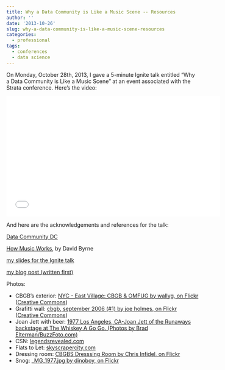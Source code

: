 ```yaml
---
title: Why a Data Community is Like a Music Scene -- Resources
author: ''
date: '2013-10-26'
slug: why-a-data-community-is-like-a-music-scene-resources
categories:
  - professional
tags:
  - conferences
  - data science
---
```


On Monday, October 28th, 2013, I gave a 5-minute Ignite talk entitled "Why a Data Community is Like a Music Scene" at an event associated with the Strata conference. Here's the video:

<iframe src="//www.youtube.com/embed/fYtq3GbVrPM" width="560" height="315" frameborder="0" allowfullscreen="allowfullscreen"></iframe>

And here are the acknowledgements and references for the talk:

<a href="http://www.datacommunitydc.org" target="_blank" rel="noopener">Data Community DC</a>

<a href="http://www.amazon.com/How-Music-Works-David-Byrne/dp/1938073533" target="_blank" rel="noopener">How Music Works</a>, by David Byrne

<a href="https://docs.google.com/presentation/d/1iTh_8ud177Utzpk2Xr8mYONANbEB-lE-TfHWDdPw_sk/pub?start=false&amp;loop=false&amp;delayms=15000" target="_blank" rel="noopener">my slides for the Ignite talk</a>

<a href="http://datacommunitydc.org/blog/2013/09/data-community-music-scene/" target="_blank" rel="noopener">my blog post (written first)</a>

Photos:

 * CBGB's exterior: <a title="NYC - East Village: CBGB &amp; OMFUG by wallyg, on Flickr" href="http://www.flickr.com/photos/wallyg/164546664/">NYC - East Village: CBGB &amp; OMFUG by wallyg, on Flickr</a> (<a href="http://creativecommons.org/licenses/by-nc-nd/2.0/" target="_blank" rel="noopener">Creative Commons</a>)
 * Grafitti wall: <a title="cbgb, september 2006 (#1) by joe holmes, on Flickr" href="http://www.flickr.com/photos/joeholmes/349031368/">cbgb, september 2006 (#1) by joe holmes, on Flickr</a> (<a href="http://creativecommons.org/licenses/by-nc-nd/2.0/" target="_blank" rel="noopener">Creative Commons</a>)
 * Joan Jett with beer: <a href="http://www.cherrybombed.com/2013/03/yearly-required-st-patricks-day-post-rock-stars-drinking-beer/joan-jett-of-the-runaways-backstage-at-the-whiskey-a-go-go/">1977 Los Angeles, CA-Joan Jett of the Runaways backstage at The Whiskey A Go Go. (Photos by Brad Elterman/BuzzFoto.com)</a>
 * CSN: <a href="http://legendsrevealed.com/entertainment/2012/08/04/was-a-crosby-stills-and-nash-song-written-on-a-dare-from-a-limo-driver-on-the-way-to-the-airport/">legendsrevealed.com</a>
 * Flats to Let: <a href="http://www.skyscrapercity.com/showthread.php?t=402544&amp;page=13">skyscrapercity.com</a>
 * Dressing room: <a title="CBGBS Dresssing Room by Chris Infidel, on Flickr" href="http://www.flickr.com/photos/52443040@N00/62928798/">CBGBS Dresssing Room by Chris Infidel, on Flickr</a>
 * Snog: <a title="_MG_1977.jpg by dinoboy, on Flickr" href="http://www.flickr.com/photos/dinoboy/645947968/">_MG_1977.jpg by dinoboy, on Flickr</a>

